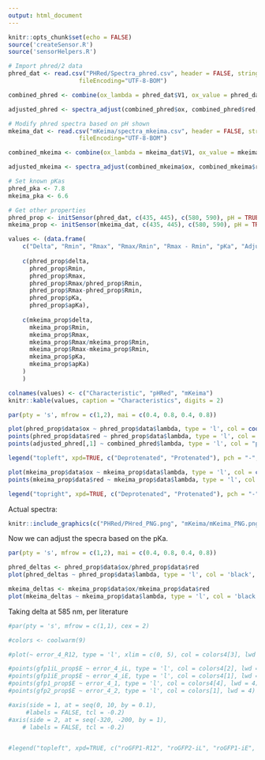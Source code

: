 ---
output: html_document
---

```{r setup, include=FALSE}
knitr::opts_chunk$set(echo = FALSE)
source('createSensor.R')
source('sensorHelpers.R')
```


```{r Initalize sensors}
# Import phred/2 data
phred_dat <- read.csv("PHRed/Spectra_phred.csv", header = FALSE, stringsAsFactors = FALSE, 
                    fileEncoding="UTF-8-BOM")

combined_phred <- combine(ox_lambda = phred_dat$V1, ox_value = phred_dat$V2, red_lambda = na.omit(phred_dat$V3), red_value = na.omit(phred_dat$V4))

adjusted_phred <- spectra_adjust(combined_phred$ox, combined_phred$red, get_frDeprot(9.0, 7.8), get_frDeprot(5.5, 7.8))

# Modify phred spectra based on pH shown
mkeima_dat <- read.csv("mKeima/spectra_mkeima.csv", header = FALSE, stringsAsFactors = FALSE, 
                    fileEncoding="UTF-8-BOM")

combined_mkeima <- combine(ox_lambda = mkeima_dat$V1, ox_value = mkeima_dat$V2, red_lambda = na.omit(mkeima_dat$V3), red_value = na.omit(mkeima_dat$V4))

adjusted_mkeima <- spectra_adjust(combined_mkeima$ox, combined_mkeima$red, get_frDeprot(9.0, 6.6), get_frDeprot(5.5, 6.6))

# Set known pKas
phred_pka <- 7.8
mkeima_pka <- 6.6

# Get other properties
phred_prop <- initSensor(phred_dat, c(435, 445), c(580, 590), pH = TRUE, pKa = phred_pka)
mkeima_prop <- initSensor(mkeima_dat, c(435, 445), c(580, 590), pH = TRUE, pKa = mkeima_pka)

```

```{r show-sensor-values}
values <- (data.frame(
    c("Delta", "Rmin", "Rmax", "Rmax/Rmin", "Rmax - Rmin", "pKa", "Adjusted pKa"),
    
    c(phred_prop$delta,
      phred_prop$Rmin,
      phred_prop$Rmax,
      phred_prop$Rmax/phred_prop$Rmin,
      phred_prop$Rmax-phred_prop$Rmin,
      phred_prop$pKa,
      phred_prop$apKa),
    
    c(mkeima_prop$delta,
      mkeima_prop$Rmin,
      mkeima_prop$Rmax,
      mkeima_prop$Rmax/mkeima_prop$Rmin,
      mkeima_prop$Rmax-mkeima_prop$Rmin,
      mkeima_prop$pKa,
      mkeima_prop$apKa)
    )
    )

colnames(values) <- c("Characteristic", "pHRed", "mKeima")
knitr::kable(values, caption = "Characteristics", digits = 2)
```

```{r Plot spectra, fig.align='center', fig.height = 5, fig.width = 10}
par(pty = 's', mfrow = c(1,2), mai = c(0.4, 0.8, 0.4, 0.8))

plot(phred_prop$data$ox ~ phred_prop$data$lambda, type = 'l', col = coolwarm(2)[1], main = "Emission spectrum of pHRed", xlab = expression(lambda), ylab = "Emission (relative)", bty = 'L', lwd = 0.2, ylim = c(0,1))
points(phred_prop$data$red ~ phred_prop$data$lambda, type = 'l', col = coolwarm(2)[2], lwd = 0.2)
points(adjusted_phred[,1] ~ combined_phred$lambda, type = 'l', col = "purple", lwd = 0.2)

legend("topleft", xpd=TRUE, c("Deprotenated", "Protenated"), pch = "-", lwd = 4, col = c(coolwarm(2)), cex = 1)

plot(mkeima_prop$data$ox ~ mkeima_prop$data$lambda, type = 'l', col = coolwarm(2)[1], main = "Emission spectrum of mKeima", xlab = expression(lambda), ylab = "Emission (relative)", bty = 'L', ylim = c(0, 1), lwd = 2)
points(mkeima_prop$data$red ~ mkeima_prop$data$lambda, type = 'l', col = coolwarm(2)[2], lwd = 2)

legend("topright", xpd=TRUE, c("Deprotenated", "Protenated"), pch = "-", lwd = 4, col = c(coolwarm(2)), cex = 1)
```


Actual spectra:

```{r, echo=FALSE,out.width="49%", out.height="20%",fig.cap="Actual Spectra",fig.show='hold',fig.align='center'}
knitr::include_graphics(c("PHRed/PHred_PNG.png", "mKeima/mKeima_PNG.png"))
```

Now we can adjust the specra based on the pKa.


```{r Plot deltas, fig.align='center', fig.height = 5, fig.width = 10}
par(pty = 's', mfrow = c(1,2), mai = c(0.4, 0.8, 0.4, 0.8))

phred_deltas <- phred_prop$data$ox/phred_prop$data$red
plot(phred_deltas ~ phred_prop$data$lambda, type = 'l', col = 'black', main = "Delta profile of phRed", xlab = expression(lambda), ylab = expression(delta), bty = 'L', xlim = c(500, 600), ylim = c(0, 2))

mkeima_deltas <- mkeima_prop$data$ox/mkeima_prop$data$red
plot(mkeima_deltas ~ mkeima_prop$data$lambda, type = 'l', col = 'black', main = "Delta profile of mKeima", xlab = expression(lambda), ylab = expression(delta), bty = 'L', xlim = c(500, 600), ylim = c(0, 2))
```

Taking delta at 585 nm, per literature

```{r Phase Plot 2, fig.align='center', fig.height = 15, fig.width = 15}
#par(pty = 's', mfrow = c(1,1), cex = 2)

#colors <- coolwarm(9)

#plot(~ error_4_R12, type = 'l', xlim = c(0, 5), col = colors4[3], lwd = 4, bty = 'l', xlab = "Expected accuracy (mV)", ylab = expression(E[GSH]), main = "")

#points(gfp1iL_prop$E ~ error_4_iL, type = 'l', col = colors4[2], lwd = 4)
#points(gfp1iE_prop$E ~ error_4_iE, type = 'l', col = colors4[1], lwd = 4)
#points(gfp1_prop$E ~ error_4_1, type = 'l', col = colors4[4], lwd = 4)
#points(gfp2_prop$E ~ error_4_2, type = 'l', col = colors[1], lwd = 4)

#axis(side = 1, at = seq(0, 10, by = 0.1), 
     #labels = FALSE, tcl = -0.2) 
#axis(side = 2, at = seq(-320, -200, by = 1), 
    # labels = FALSE, tcl = -0.2) 


#legend("topleft", xpd=TRUE, c("roGFP1-R12", "roGFP2-iL", "roGFP1-iE", "roGFP1", "roGFP2"), pch = "-", lwd = 4, col = c(colors4[3:1], colors4[4], colors[1]), cex = 1)
```